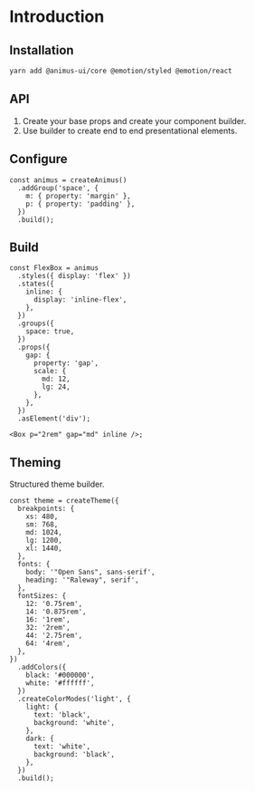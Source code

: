 <Meta title="Get Started" />

# Introduction

## Installation

```sh
yarn add @animus-ui/core @emotion/styled @emotion/react
```

## API

1. Create your base props and create your component builder.
2. Use builder to create end to end presentational elements.

## Configure

```tsx
const animus = createAnimus()
  .addGroup('space', {
    m: { property: 'margin' },
    p: { property: 'padding' },
  })
  .build();
```

## Build

```tsx
const FlexBox = animus
  .styles({ display: 'flex' })
  .states({
    inline: {
      display: 'inline-flex',
    },
  })
  .groups({
    space: true,
  })
  .props({
    gap: {
      property: 'gap',
      scale: {
        md: 12,
        lg: 24,
      },
    },
  })
  .asElement('div');

<Box p="2rem" gap="md" inline />;
```

## Theming

Structured theme builder.

```tsx
const theme = createTheme({
  breakpoints: {
    xs: 480,
    sm: 768,
    md: 1024,
    lg: 1200,
    xl: 1440,
  },
  fonts: {
    body: '"Open Sans", sans-serif',
    heading: '"Raleway", serif',
  },
  fontSizes: {
    12: '0.75rem',
    14: '0.875rem',
    16: '1rem',
    32: '2rem',
    44: '2.75rem',
    64: '4rem',
  },
})
  .addColors({
    black: '#000000',
    white: '#ffffff',
  })
  .createColorModes('light', {
    light: {
      text: 'black',
      background: 'white',
    },
    dark: {
      text: 'white',
      background: 'black',
    },
  })
  .build();
```
